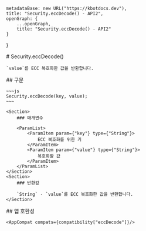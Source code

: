 
    metadataBase: new URL("https://kbotdocs.dev"),
    title: "Security.eccDecode() - API2",
    openGraph: {
        ...openGraph,
        title: "Security.eccDecode() - API2"
    }
}

<Section>
    # Security.eccDecode()

    `value`를 ECC 복호화한 값을 반환합니다.
</Section>
<Section>
    ## 구문

    ~~~js
    Security.eccDecode(key, value);
    ~~~

    <Section>
        ### 매개변수

        <ParamList>
            <ParamItem param={"key"} type={"String"}>
                ECC 복호화를 위한 키
            </ParamItem>
            <ParamItem param={"value"} type={"String"}>
                복호화할 값
            </ParamItem>
        </ParamList>
    </Section>
    <Section>
        ### 반환값

        `String` - `value`를 ECC 복호화한 값을 반환합니다.
    </Section>
</Section>
<Section>
    ## 앱 호환성

    <AppCompat compats={compatibility["eccDecode"]}/>
</Section>